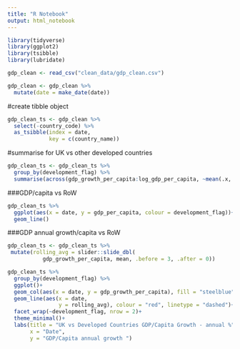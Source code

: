 ```yaml
---
title: "R Notebook"
output: html_notebook
---
```

```r
library(tidyverse)
library(ggplot2)
library(tsibble)
library(lubridate)
```

```r
gdp_clean <- read_csv("clean_data/gdp_clean.csv")
```

```r
gdp_clean <- gdp_clean %>% 
  mutate(date = make_date(date))
```
#create tibble object
```r
gdp_clean_ts <- gdp_clean %>% 
  select(-country_code) %>% 
  as_tsibble(index = date,
             key = c(country_name))
```

#summarise for UK vs other developed countries
```r
gdp_clean_ts <- gdp_clean_ts %>% 
  group_by(development_flag) %>% 
  summarise(across(gdp_growth_per_capita:log_gdp_per_capita, ~mean(.x, na.rm = TRUE)))
```
###GDP/capita vs RoW
```r
gdp_clean_ts %>% 
  ggplot(aes(x = date, y = gdp_per_capita, colour = development_flag))+
  geom_line()
```

###GDP annual growth/capita vs RoW
```r
gdp_clean_ts <- gdp_clean_ts %>% 
 mutate(rolling_avg = slider::slide_dbl(
           gdp_growth_per_capita, mean, .before = 3, .after = 0))
```

```r
gdp_clean_ts %>% 
  group_by(development_flag) %>% 
  ggplot()+
  geom_col(aes(x = date, y = gdp_growth_per_capita), fill = "steelblue")+
  geom_line(aes(x = date,
                y = rolling_avg), colour = "red", linetype = "dashed")+
  facet_wrap(~development_flag, nrow = 2)+
  theme_minimal()+
  labs(title = "UK vs Developed Countries GDP/Capita Growth - annual %",
       x = "Date",
       y = "GDP/Capita annual growth ")

```

